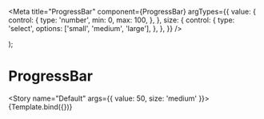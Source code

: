 
<Meta
  title="ProgressBar"
  component={ProgressBar}
  argTypes={{
    value: {
      control: {
        type: 'number',
        min: 0,
        max: 100,
      },
    },
    size: {
      control: {
        type: 'select',
        options: ['small', 'medium', 'large'],
      },
    },
  }}
/>

  <div style={{ maxWidth: 500 }}>
    <ProgressBar {...args} />
  </div>
);

# ProgressBar

<Story name="Default" args={{ value: 50, size: 'medium' }}>
  {Template.bind({})}
</Story>

